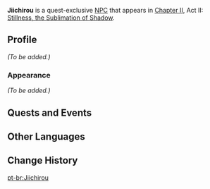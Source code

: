 {{Meta
<!-- Remove this template after adding the missing info -->
|missing_NPC_profile  = yes
}}
{{Character Infobox
|type             = Quest NPC
|image            = NPC Jiichirou.png
|realname         = 
|region           = Inazuma
|location         = Inazuma
|affiliation      = 
|title            = 
|voiceEN          = 
|voiceCN          = 
|voiceJP          = 
}}
'''Jiichirou''' is a quest-exclusive [[NPC]] that appears in [[Chapter II]], Act II: [[Stillness, the Sublimation of Shadow]].

==Profile==
<!-- detailed story/lore information goes here -->
''(To be added.)''

===Appearance===
''(To be added.)''

==Quests and Events==
{{Quests and Events}}

==Other Languages==
{{Other Languages
|default_hidden = 1
|en      = Jiichirou
|zhs     = 治一郎
|zhs_rm  = Zhìyīláng
|zht     = 治一郎
|zht_rm  = Zhìyīláng
|ja      = 治一郎
|ja_rm   = Jiichirou
|ko      = 지이치로
|es      = Jiichirou
|fr      = Haruichirou
|ru      = Дзийтиро
|th      = Jiichirou
|vi      = Jiichirou
|de      = Jiichirou
|id      = Jiichirou
|pt      = Jiichirou
|tr      = Jiichirou
|it      = Jiichirou
}}

==Change History==
{{Change History|2.0}}

[[pt-br:Jiichirou]]